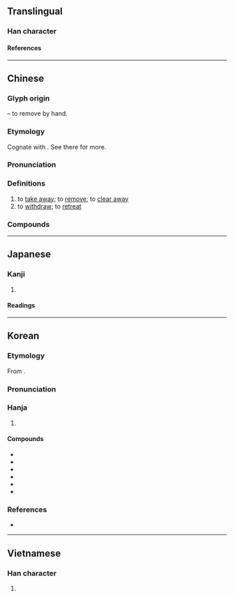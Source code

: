 {{also|撒}}
{{character info}}
==Translingual==

===Han character===
{{Han char|rn=64|rad=手|as=11|asmjk+=12|sn=14|snmjk+=15|four=58040|canj=QYBK,QKBK|ids=⿲扌育攵}}

====References====
{{Han ref|kx=0455.100|dkj=12726|dj=0804.160|hdz=31962.030|uh=64A4}}

----

==Chinese==
{{zh-forms|alt=𢪃-second round simplified,徹}}

===Glyph origin===
{{Han etym}}
{{Han compound|手|alt1=扌|t1=hand|徹|ls=psc|c1=s|c2=p|abb2=y}} – to remove by hand.

===Etymology===
Cognate with {{och-l|徹|to remove}}. See there for more.

===Pronunciation===
{{zh-pron
|m=chè
|ma=Zh-chè.ogg
|m-s=
|c=cit3
|c-t=
|g=
|h=pfs=chha̍t
|j=
|mb=
|md=
|mn=thiat
|mn-t=tiêg4/tiag4
|mn-t_note=tiêg4 - Chaozhou; tiag4 - Shantou
|w=
|x=
|mc=y
|oc=y
|cat=v
}}

===Definitions===
{{zh-hanzi}}

# to [[take away]]; to [[remove]]; to [[clear away]]
# to [[withdraw]]; to [[retreat]]

===Compounds===
{{zh-der|撤任|撤佃|撤併|撤保|撤兵|撤回|撤守|撤差|撤席|撤廢|撤懲|撤抹|撤換|撤棘|撤消|撤瑟|撤簾|撤職|撤脫|撤資|撤身|撤軍|撤退|撤銷|撤銷權|撤防|撤除|撤離|撲撤|裁撤}}

{{zh-cat|Intermediate}}

----

==Japanese==

===Kanji===
{{ja-kanji|grade=c|rs=手12}}

# {{rfdef|ja|sort=手12}}

====Readings====
{{ja-readings
|goon=てち
|kanon=てつ
|kun=す-てる, ひらく
}}

----

==Korean==

===Etymology===
From {{der|ko|ltc|sort=철|-}} {{ltc-l|撤|id=1}}.
{{hanja-ety
|dk={{okm-inline|뗘ᇙ〮|ttyélq}}
}}
===Pronunciation===
{{ko-hanja-pron|철}}

===Hanja===
{{ko-hanja-search}}
{{ko-hanja|거두다|거둘|철}}

# {{hanja form of|철|to [[withdraw]]}}

====Compounds====
{{der-top3|Compounds}}
* {{ko-l|철회|撤回}}
* {{ko-l|철수|撤收}}
* {{ko-l|철폐|撤廢}}
* {{ko-l|철거|撤去}}
* {{ko-l|철군|撤軍}}
* {{ko-l|철퇴|撤退}}
{{der-bottom}}

===References===
* {{R:hanjadoc|4264}}

----

==Vietnamese==

===Han character===
{{vi-readings|reading=triệt, trẹt, trê, trệt, trịt|rs=手12}}

# {{rfdef|vi|sort=手12}}